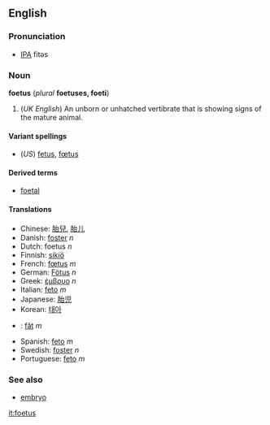 <!--If you edit this page, please also edit "fetus" to ensure that the pages remain synchronised-->


==English==
===Pronunciation===
*[[IPA]] fitəs

===Noun===
'''foetus''' (''plural'' '''foetuses, foeti''')

#(''UK English'') An unborn or unhatched vertibrate that is showing signs of the mature animal.

====Variant spellings====
*(''US'') [[fetus]], [[fœtus]]

====Derived terms====
*[[foetal]]

====Translations====
*Chinese: [[胎兒]], [[胎儿]]
*Danish: [[foster#Danish|foster]] ''n''
*Dutch: foetus ''n''
*Finnish: [[sikiö]]
*French: [[fœtus]] ''m''
*German: [[Fötus]] ''n''
*Greek: [[έμβρυο]] ''n''
*Italian: [[feto]] ''m''
*Japanese: [[胎児]]
*Korean: [[태아]]
*{{ro}}: [[făt]] ''m''
*Spanish: [[feto]] ''m''
*Swedish: [[foster]] ''n''
*Portuguese: [[feto]] ''m''

===See also===
*[[embryo]]



<!--If you edit this page, please also edit "fetus" to ensure that the pages remain synchronised-->

[[it:foetus]]